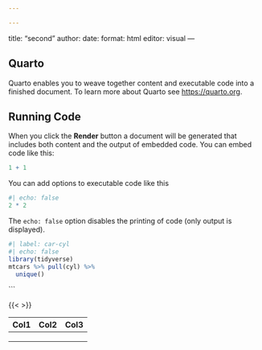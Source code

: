 ```yaml
---

---
```

title: "second"
author: 
date: 
format: html
editor: visual
---

## Quarto

Quarto enables you to weave together content and executable code into a finished document. To learn more about Quarto see <https://quarto.org>.

## Running Code

When you click the **Render** button a document will be generated that includes both content and the output of embedded code. You can embed code like this:

```r
1 + 1
```

You can add options to executable code like this

```r
#| echo: false
2 * 2
```

The `echo: false` option disables the printing of code (only output is displayed).

```r
#| label: car-cyl
#| echo: false
library(tidyverse)
mtcars %>% pull(cyl) %>% 
  unique()
  ```
```

{{<  >}}

| Col1 | Col2 | Col3 |
|------|------|------|
|      |      |      |
|      |      |      |
|      |      |      |
